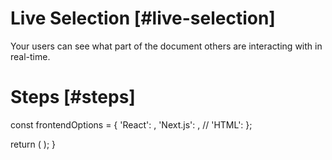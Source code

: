 

# Live Selection [#live-selection]

<NextSeo 
  title="Velt Docs - Live Selection"
  description="Live Selection documentation page for the Velt SDK"
/>
<Subheading>Your users can see what part of the document others are interacting with in real-time.</Subheading>
<LiveSelectionDemo />

# Steps [#steps]


  const frontendOptions = {
    'React': <LiveSelectionOverview sectionId="steps" />,
    'Next.js': <LiveSelectionOverview sectionId="steps" />,
    // 'HTML': <HTMLPresenceOverview sectionId="steps" />
  };

  return (
    <StepTabs frontendOptions={frontendOptions} />
  );
}

<LiveSelectionSteps />
